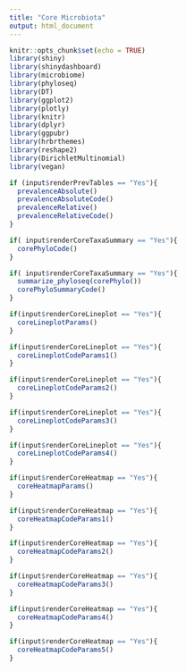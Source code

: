 ```yaml
---
title: "Core Microbiota"
output: html_document
---
```

```r
knitr::opts_chunk$set(echo = TRUE)
library(shiny)
library(shinydashboard)
library(microbiome)
library(phyloseq)
library(DT)
library(ggplot2)
library(plotly)
library(knitr)
library(dplyr)
library(ggpubr)
library(hrbrthemes)
library(reshape2)
library(DirichletMultinomial)
library(vegan)
```


```r
if (input$renderPrevTables == "Yes"){
  prevalenceAbsolute()
  prevalenceAbsoluteCode()
  prevalenceRelative()
  prevalenceRelativeCode()
}
```
```r
if( input$renderCoreTaxaSummary == "Yes"){
  corePhyloCode()
}
```
```r
if( input$renderCoreTaxaSummary == "Yes"){
  summarize_phyloseq(corePhylo())
  corePhyloSummaryCode()
}
```
```r
if(input$renderCoreLineplot == "Yes"){
  coreLineplotParams()
}
```
```r
if(input$renderCoreLineplot == "Yes"){
  coreLineplotCodeParams1()
}
```
```r
if(input$renderCoreLineplot == "Yes"){
  coreLineplotCodeParams2()
}
```
```r
if(input$renderCoreLineplot == "Yes"){
  coreLineplotCodeParams3()
}
```
```r
if(input$renderCoreLineplot == "Yes"){
  coreLineplotCodeParams4()
}
```

```r
if(input$renderCoreHeatmap == "Yes"){
  coreHeatmapParams()
}
```
```r
if(input$renderCoreHeatmap == "Yes"){
  coreHeatmapCodeParams1()
}
```
```r
if(input$renderCoreHeatmap == "Yes"){
  coreHeatmapCodeParams2()
}
```
```r
if(input$renderCoreHeatmap == "Yes"){
  coreHeatmapCodeParams3()
}
```
```r
if(input$renderCoreHeatmap == "Yes"){
  coreHeatmapCodeParams4()
}
```
```r
if(input$renderCoreHeatmap == "Yes"){
  coreHeatmapCodeParams5()
}
```

